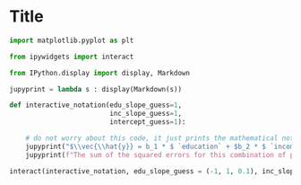 # Title

```python
import matplotlib.pyplot as plt

from ipywidgets import interact

from IPython.display import display, Markdown

jupyprint = lambda s : display(Markdown(s))
```

```python
def interactive_notation(edu_slope_guess=1,
                         inc_slope_guess=1,
                         intercept_guess=1):

    # do not worry about this code, it just prints the mathematical notation below this cell
    jupyprint("$\\vec{\\hat{y}} = b_1 * $ `education` + $b_2 * $ `income` +   $\\text{c} $")
    jupyprint(f"The sum of the squared errors for this combination of parameter estimates is <b> 999.9 </b>")

interact(interactive_notation, edu_slope_guess = (-1, 1, 0.1), inc_slope_guess = (-1, 1, 0.1), intercept_guess = (-10, 10, 0.1))
```
